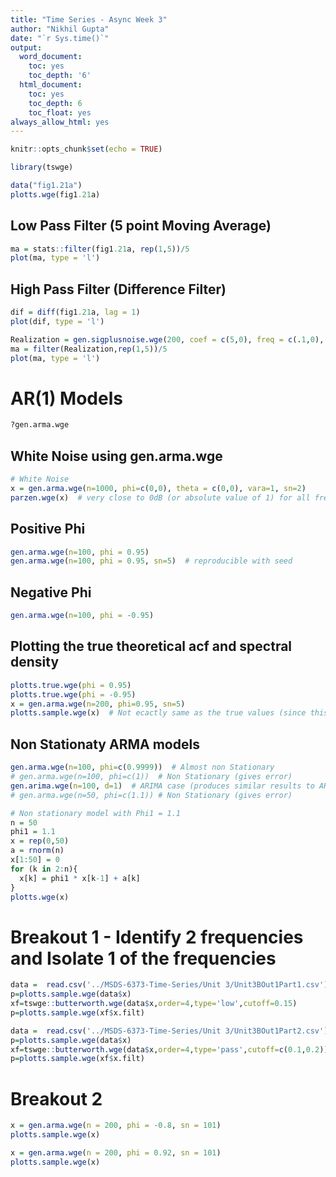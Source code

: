 ```yaml
---
title: "Time Series - Async Week 3"
author: "Nikhil Gupta"
date: "`r Sys.time()`"
output:
  word_document:
    toc: yes
    toc_depth: '6'
  html_document:
    toc: yes
    toc_depth: 6
    toc_float: yes
always_allow_html: yes
---
```


```r
knitr::opts_chunk$set(echo = TRUE)
```

```r
library(tswge)

```

```r
data("fig1.21a")
plotts.wge(fig1.21a)
```

## Low Pass Filter (5 point Moving Average)
```r
ma = stats::filter(fig1.21a, rep(1,5))/5
plot(ma, type = 'l')
```

## High Pass Filter (Difference Filter)
```r
dif = diff(fig1.21a, lag = 1)
plot(dif, type = 'l')
```
```r
Realization = gen.sigplusnoise.wge(200, coef = c(5,0), freq = c(.1,0), vara = 10, sn = 1)
ma = filter(Realization,rep(1,5))/5
plot(ma, type = 'l')
```

# AR(1) Models
```r
?gen.arma.wge
```

## White Noise using gen.arma.wge

```r
# White Noise
x = gen.arma.wge(n=1000, phi=c(0,0), theta = c(0,0), vara=1, sn=2)
parzen.wge(x)  # very close to 0dB (or absolute value of 1) for all frequencies 
```

## Positive Phi
```r
gen.arma.wge(n=100, phi = 0.95)
gen.arma.wge(n=100, phi = 0.95, sn=5)  # reproducible with seed
```

## Negative Phi
```r
gen.arma.wge(n=100, phi = -0.95)
```

## Plotting the true theoretical acf and spectral density
```r
plotts.true.wge(phi = 0.95)
plotts.true.wge(phi = -0.95)
x = gen.arma.wge(n=200, phi=0.95, sn=5)
plotts.sample.wge(x)  # Not ecactly same as the true values (since this is based on the sample realization) but close enough
```

## Non Stationaty ARMA models
```r
gen.arma.wge(n=100, phi=c(0.9999))  # Almost non Stationary
# gen.arma.wge(n=100, phi=c(1))  # Non Stationary (gives error)
gen.arima.wge(n=100, d=1)  # ARIMA case (produces similar results to ARMA with Phi1 = 0.9999
# gen.arma.wge(n=50, phi=c(1.1)) # Non Stationary (gives error)

# Non stationary model with Phi1 = 1.1
n = 50
phi1 = 1.1
x = rep(0,50)
a = rnorm(n)
x[1:50] = 0
for (k in 2:n){
  x[k] = phi1 * x[k-1] + a[k]
}
plotts.wge(x)
```

# Breakout 1 - Identify 2 frequencies and Isolate 1 of the frequencies
```r
data =  read.csv('../MSDS-6373-Time-Series/Unit 3/Unit3BOut1Part1.csv')
p=plotts.sample.wge(data$x)
xf=tswge::butterworth.wge(data$x,order=4,type='low',cutoff=0.15)
p=plotts.sample.wge(xf$x.filt)
```


```r
data =  read.csv('../MSDS-6373-Time-Series/Unit 3/Unit3BOut1Part2.csv')
p=plotts.sample.wge(data$x)
xf=tswge::butterworth.wge(data$x,order=4,type='pass',cutoff=c(0.1,0.2))
p=plotts.sample.wge(xf$x.filt)
```

# Breakout 2
```r
x = gen.arma.wge(n = 200, phi = -0.8, sn = 101)
plotts.sample.wge(x)
```


```r
x = gen.arma.wge(n = 200, phi = 0.92, sn = 101)
plotts.sample.wge(x)
```